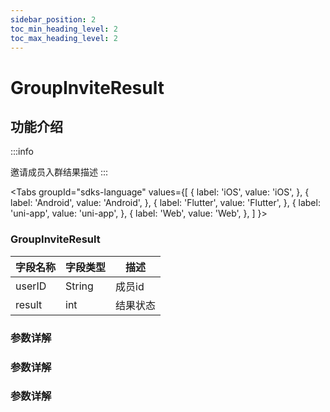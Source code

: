 ```yaml
---
sidebar_position: 2
toc_min_heading_level: 2
toc_max_heading_level: 2
---
```


# GroupInviteResult

## 功能介绍

:::info

  邀请成员入群结果描述
:::

<Tabs
groupId="sdks-language"
values={[
{ label: 'iOS', value: 'iOS', },
{ label: 'Android', value: 'Android', },
{ label: 'Flutter', value: 'Flutter', },
{ label: 'uni-app', value: 'uni-app', },
{ label: 'Web', value: 'Web', },
]
}>

<TabItem value="Flutter">

### GroupInviteResult

| 字段名称     | 字段类型  | 描述 |
| ------------ | --------- | ---- |
| userID    | String  |  成员id    |
| result | int  |  结果状态   |


</TabItem>

<TabItem value="iOS">


</TabItem>

<TabItem value="Android">

### 参数详解

</TabItem>

<TabItem value="Web">

### 参数详解

</TabItem>

<TabItem value="uni-app">

### 参数详解

</TabItem>

</Tabs>
